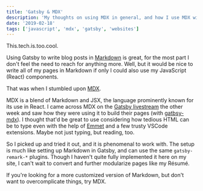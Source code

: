 ```yaml
---
title: 'Gatsby & MDX'
description: 'My thoughts on using MDX in general, and how I use MDX with Gatsby'
date: '2019-02-18'
tags: ['javascript', 'mdx', 'gatsby', 'websites']
---
```


This.tech.is.too.cool.

Using Gatsby to write blog posts in [Markdown](https://en.wikipedia.org/wiki/Markdown) is great, for the most part I don't feel the need to reach for anything more. Well, but it would be nice to write all of my pages in Markdown if only I could also use my JavaScript (React) components.

That was when I stumbled upon [MDX](https://github.com/mdx-js/mdx).

MDX is a blend of Markdown and JSX, the language prominently known for its use in React. I came across MDX on the [Gatsby livestream](https://www.youtube.com/watch?v=PS2784YfPpw) the other week and saw how they were using it to build their pages (with [gatbsy-mdx](https://gatsby-plugin-mdx.netlify.com/)). I thought that'd be great to use considering how tedious HTML can be to type even with the help of [Emmet](https://emmet.io/) and a few trusty VSCode extensions. Maybe not just typing, but reading, too.

So I picked up and tried it out, and it is phenomenal to work with. The setup is much like setting up Markdown in Gatsby, and can use the same `gatsby-remark-*` plugins. Though I haven't quite fully implemented it here on my site, I can't wait to convert and further modularize pages like my Résumé.

If you're looking for a more customized version of Markdown, but don't want to overcomplicate things, try MDX.
